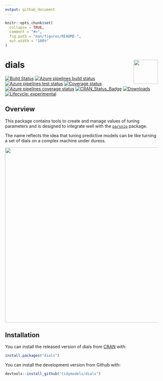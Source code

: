 ```yaml
---
output: github_document
---
```


<!-- README.md is generated from README.Rmd. Please edit that file -->

```r
knitr::opts_chunk$set(
  collapse = TRUE,
  comment = "#>",
  fig.path = "man/figures/README-",
  out.width = "100%"
)
```

# dials <img src="man/figures/logo.png" align="right" height="80px"/> 

[![Build Status](https://travis-ci.org/tidymodels/dials.svg?branch=master)](https://travis-ci.org/tidymodels/dials)
[![Azure pipelines build status](https://img.shields.io/azure-devops/build/topepo/dials/2)](https://dev.azure.com/topepo/dials/_build/latest?definitionId=1&branchName=master)
[![Azure pipelines test status](https://img.shields.io/azure-devops/tests/topepo/dials/2?color=brightgreen&compact_message)](https://dev.azure.com/topepo/dials/_build/latest?definitionId=1&branchName=master)
[![Coverage status](https://codecov.io/gh/tidymodels/dials/branch/master/graph/badge.svg)](https://codecov.io/github/tidymodels/dials?branch=master)
[![Azure pipelines coverage status](https://img.shields.io/azure-devops/coverage/topepo/dials/2)](https://dev.azure.com/topepo/dials/_build/latest?definitionId=1&branchName=master)
[![CRAN_Status_Badge](http://www.r-pkg.org/badges/version/dials)](https://CRAN.R-project.org/package=dials)
[![Downloads](http://cranlogs.r-pkg.org/badges/dials)](https://CRAN.R-project.org/package=dials)
[![Lifecycle: experimental](https://img.shields.io/badge/lifecycle-experimental-orange.svg)](https://www.tidyverse.org/lifecycle/#experimental)

## Overview

This package contains tools to create and manage values of tuning parameters and is designed to integrate well with the [`parsnip`](https://github.com/topepo/parsnip) package. 

The name reflects the idea that tuning predictive models can be like turning a set of dials on a complex machine under duress. 

<img src="http://tos.trekcore.com/hd/albums/1x04hd/thenakedtimehd1013.jpg" width="576">

## Installation

You can install the released version of dials from [CRAN](https://CRAN.R-project.org) with:

```r
install.packages("dials")
```

You can install the development version from Github with:

```r
devtools::install_github("tidymodels/dials")
```

